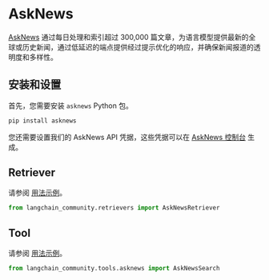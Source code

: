 # AskNews

[AskNews](https://asknews.app/) 通过每日处理和索引超过 300,000 篇文章，为语言模型提供最新的全球或历史新闻，通过低延迟的端点提供经过提示优化的响应，并确保新闻报道的透明度和多样性。

## 安装和设置

首先，您需要安装 `asknews` Python 包。

```bash
pip install asknews
```

您还需要设置我们的 AskNews API 凭据，这些凭据可以在 [AskNews 控制台](https://my.asknews.app/) 生成。

## Retriever

请参阅 [用法示例](/docs/integrations/retrievers/asknews)。

```python
from langchain_community.retrievers import AskNewsRetriever
```

## Tool

请参阅 [用法示例](/docs/integrations/tools/asknews)。

```python
from langchain_community.tools.asknews import AskNewsSearch
```
